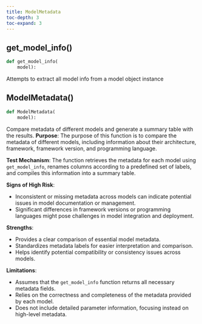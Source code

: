```yaml
---
title: ModelMetadata
toc-depth: 3
toc-expand: 3
---
```


## get_model_info[()]{.muted}

```python
def get_model_info(
    model):
```

Attempts to extract all model info from a model object instance

## ModelMetadata[()]{.muted}

```python
def ModelMetadata(
    model):
```

Compare metadata of different models and generate a summary table with the results. **Purpose**: The purpose of this function is to compare the metadata of different models, including information about their architecture, framework, framework version, and programming language.

**Test Mechanism**: The function retrieves the metadata for each model using `get_model_info`, renames columns according to a predefined set of labels, and compiles this information into a summary table.

**Signs of High Risk**:

- Inconsistent or missing metadata across models can indicate potential issues in model documentation or management.
- Significant differences in framework versions or programming languages might pose challenges in model integration and deployment.

**Strengths**:

- Provides a clear comparison of essential model metadata.
- Standardizes metadata labels for easier interpretation and comparison.
- Helps identify potential compatibility or consistency issues across models.

**Limitations**:

- Assumes that the `get_model_info` function returns all necessary metadata fields.
- Relies on the correctness and completeness of the metadata provided by each model.
- Does not include detailed parameter information, focusing instead on high-level metadata.
